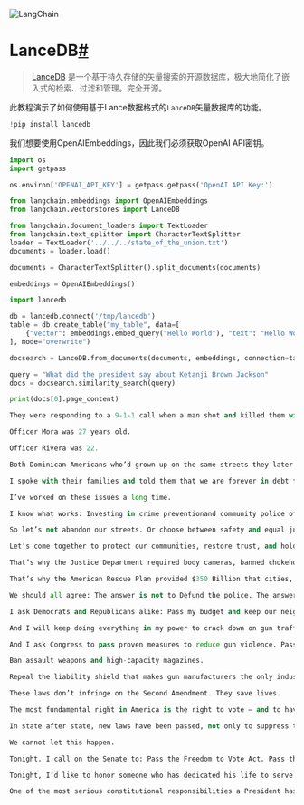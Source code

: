 

<Head>
  <script>
    {
      `(function() {
         var _hmt = _hmt || [];
(function() {
  var hm = document.createElement("script");
  hm.src = "https://hm.baidu.com/hm.js?e60fb290e204e04c5cb6f79b0ac1e697";
  var s = document.getElementsByTagName("script")[0]; 
  s.parentNode.insertBefore(hm, s);
})();
       })();`
    }
  </script>
</Head>

![LangChain](https://pica.zhimg.com/50/v2-56e8bbb52aa271012541c1fe1ceb11a2_r.gif)



LanceDB[#](#lancedb "Permalink to this headline")
=================================================

> 
> [LanceDB](https://lancedb.com/) 是一个基于持久存储的矢量搜索的开源数据库，极大地简化了嵌入式的检索、过滤和管理。完全开源。
> 
> 
> 

此教程演示了如何使用基于Lance数据格式的`LanceDB`矢量数据库的功能。

```python
!pip install lancedb

```

我们想要使用OpenAIEmbeddings，因此我们必须获取OpenAI API密钥。

```python
import os
import getpass

os.environ['OPENAI_API_KEY'] = getpass.getpass('OpenAI API Key:')

```

```python
from langchain.embeddings import OpenAIEmbeddings
from langchain.vectorstores import LanceDB

```

```python
from langchain.document_loaders import TextLoader
from langchain.text_splitter import CharacterTextSplitter
loader = TextLoader('../../../state_of_the_union.txt')
documents = loader.load()

documents = CharacterTextSplitter().split_documents(documents)

embeddings = OpenAIEmbeddings()

```

```python
import lancedb

db = lancedb.connect('/tmp/lancedb')
table = db.create_table("my_table", data=[
    {"vector": embeddings.embed_query("Hello World"), "text": "Hello World", "id": "1"}
], mode="overwrite")

docsearch = LanceDB.from_documents(documents, embeddings, connection=table)

query = "What did the president say about Ketanji Brown Jackson"
docs = docsearch.similarity_search(query)

```

```python
print(docs[0].page_content)

```

```python
They were responding to a 9-1-1 call when a man shot and killed them with a stolen gun. 

Officer Mora was 27 years old. 

Officer Rivera was 22. 

Both Dominican Americans who’d grown up on the same streets they later chose to patrol as police officers. 

I spoke with their families and told them that we are forever in debt for their sacrifice, and we will carry on their mission to restore the trust and safety every community deserves. 

I’ve worked on these issues a long time. 

I know what works: Investing in crime preventionand community police officers who’ll walk the beat, who’ll know the neighborhood, and who can restore trust and safety. 

So let’s not abandon our streets. Or choose between safety and equal justice. 

Let’s come together to protect our communities, restore trust, and hold law enforcement accountable. 

That’s why the Justice Department required body cameras, banned chokeholds, and restricted no-knock warrants for its officers. 

That’s why the American Rescue Plan provided $350 Billion that cities, states, and counties can use to hire more police and invest in proven strategies like community violence interruption—trusted messengers breaking the cycle of violence and trauma and giving young people hope.  

We should all agree: The answer is not to Defund the police. The answer is to FUND the police with the resources and training they need to protect our communities. 

I ask Democrats and Republicans alike: Pass my budget and keep our neighborhoods safe.  

And I will keep doing everything in my power to crack down on gun trafficking and ghost guns you can buy online and make at home—they have no serial numbers and can’t be traced. 

And I ask Congress to pass proven measures to reduce gun violence. Pass universal background checks. Why should anyone on a terrorist list be able to purchase a weapon? 

Ban assault weapons and high-capacity magazines. 

Repeal the liability shield that makes gun manufacturers the only industry in America that can’t be sued. 

These laws don’t infringe on the Second Amendment. They save lives. 

The most fundamental right in America is the right to vote – and to have it counted. And it’s under assault. 

In state after state, new laws have been passed, not only to suppress the vote, but to subvert entire elections. 

We cannot let this happen. 

Tonight. I call on the Senate to: Pass the Freedom to Vote Act. Pass the John Lewis Voting Rights Act. And while you’re at it, pass the Disclose Act so Americans can know who is funding our elections. 

Tonight, I’d like to honor someone who has dedicated his life to serve this country: Justice Stephen Breyer—an Army veteran, Constitutional scholar, and retiring Justice of the United States Supreme Court. Justice Breyer, thank you for your service. 

One of the most serious constitutional responsibilities a President has is nominating someone to serve on the United States Supreme Court. 

```
